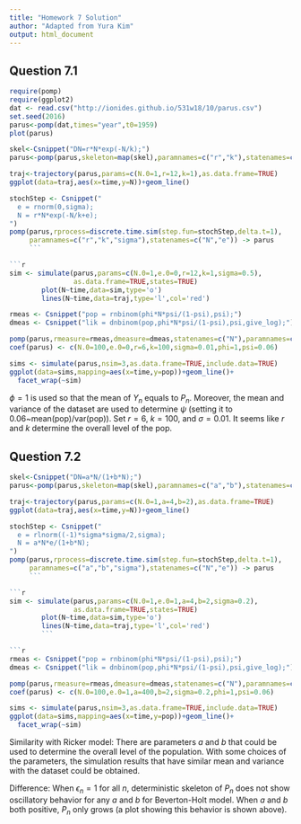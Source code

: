 ```yaml
---
title: "Homework 7 Solution"
author: "Adapted from Yura Kim"
output: html_document
---
```


## Question 7.1

```r
require(pomp)
require(ggplot2)
dat <- read.csv("http://ionides.github.io/531w18/10/parus.csv")
set.seed(2016)
parus<-pomp(dat,times="year",t0=1959)
plot(parus)
```

```r
skel<-Csnippet("DN=r*N*exp(-N/k);")
parus<-pomp(parus,skeleton=map(skel),paramnames=c("r","k"),statenames=c("N"))
```

```r
traj<-trajectory(parus,params=c(N.0=1,r=12,k=1),as.data.frame=TRUE)
ggplot(data=traj,aes(x=time,y=N))+geom_line()
```

```r
stochStep <- Csnippet("
  e = rnorm(0,sigma);
  N = r*N*exp(-N/k+e);
")
pomp(parus,rprocess=discrete.time.sim(step.fun=stochStep,delta.t=1),
     paramnames=c("r","k","sigma"),statenames=c("N","e")) -> parus
     ```

```r
sim <- simulate(parus,params=c(N.0=1,e.0=0,r=12,k=1,sigma=0.5),
                as.data.frame=TRUE,states=TRUE)
		plot(N~time,data=sim,type='o')
		lines(N~time,data=traj,type='l',col='red')
```

```r
rmeas <- Csnippet("pop = rnbinom(phi*N*psi/(1-psi),psi);")
dmeas <- Csnippet("lik = dnbinom(pop,phi*N*psi/(1-psi),psi,give_log);")
```

```r
pomp(parus,rmeasure=rmeas,dmeasure=dmeas,statenames=c("N"),paramnames=c("phi","psi")) -> parus
coef(parus) <- c(N.0=100,e.0=0,r=6,k=100,sigma=0.01,phi=1,psi=0.06)
```

```r
sims <- simulate(parus,nsim=3,as.data.frame=TRUE,include.data=TRUE)
ggplot(data=sims,mapping=aes(x=time,y=pop))+geom_line()+
  facet_wrap(~sim)
  ```

$\phi=1$ is used so that the mean of $Y_n$ equals to $P_n$. Moreover, the mean and variance of the dataset are used to determine $\psi$ (setting it to 0.06~mean(pop)/var(pop)). Set $r=6$, $k=100$, and $\sigma=0.01$. It seems like $r$ and $k$ determine the overall level of the pop.

## Question 7.2

```r
skel<-Csnippet("DN=a*N/(1+b*N);")
parus<-pomp(parus,skeleton=map(skel),paramnames=c("a","b"),statenames=c("N"))
```

```r
traj<-trajectory(parus,params=c(N.0=1,a=4,b=2),as.data.frame=TRUE)
ggplot(data=traj,aes(x=time,y=N))+geom_line()
```

```r
stochStep <- Csnippet("
  e = rlnorm((-1)*sigma*sigma/2,sigma);
  N = a*N*e/(1+b*N);
")
pomp(parus,rprocess=discrete.time.sim(step.fun=stochStep,delta.t=1),
     paramnames=c("a","b","sigma"),statenames=c("N","e")) -> parus
     ```

```r
sim <- simulate(parus,params=c(N.0=1,e.0=1,a=4,b=2,sigma=0.2),
                as.data.frame=TRUE,states=TRUE)
		plot(N~time,data=sim,type='o')
		lines(N~time,data=traj,type='l',col='red')
		```

```r
rmeas <- Csnippet("pop = rnbinom(phi*N*psi/(1-psi),psi);")
dmeas <- Csnippet("lik = dnbinom(pop,phi*N*psi/(1-psi),psi,give_log);")
```

```r
pomp(parus,rmeasure=rmeas,dmeasure=dmeas,statenames=c("N"),paramnames=c("phi","psi")) -> parus
coef(parus) <- c(N.0=100,e.0=1,a=400,b=2,sigma=0.2,phi=1,psi=0.06)
```

```r
sims <- simulate(parus,nsim=3,as.data.frame=TRUE,include.data=TRUE)
ggplot(data=sims,mapping=aes(x=time,y=pop))+geom_line()+
  facet_wrap(~sim)
  ```

Similarity with Ricker model: There are parameters $a$ and $b$ that could be used to determine the overall level of the population. With some choices of the parameters, the simulation results that have similar mean and variance with the dataset could be obtained.

Difference: When $\epsilon_n=1$ for all $n$, deterministic skeleton of $P_n$ does not show oscillatory behavior for any $a$ and $b$ for Beverton-Holt model. When $a$ and $b$ both positive, $P_n$ only grows (a plot showing this behavior is shown above).

